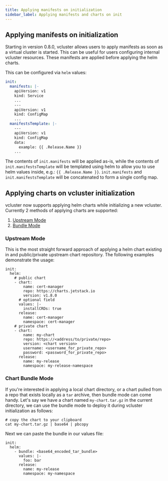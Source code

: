 ```yaml
---
title: Applying manifests on initialization
sidebar_label: Applying manifests and charts on init
---
```


## Applying manifests on initialization
Starting in version 0.8.0, vcluster allows users to apply manifests as soon as a virtual cluster is started. This can be useful for users configuring internal vcluster resources. These manifests are applied before applying the helm charts.

This can be configured via `helm` values:

```yaml
init:
  manifests: |-
    apiVersion: v1
    kind: Service
    ...
    ---
    apiVersion: v1
    kind: ConfigMap
    ...
  manifestsTemplate: |-
    ---
    apiVersion: v1
    kind: ConfigMap
    data:
      example: {{ .Release.Name }}
    ...
```

The contents of `init.manifests` will be applied as-is, while the contents of `init.manifestsTemplate` will be templated using helm to allow you to use helm values inside, e.g.: `{{ .Release.Name }}`. `init.manifests` and `init.manifestsTemplate` will be concatenated to form a single config map.

## Applying charts on vcluster initialization
vcluster now supports applying helm charts while initializing a new vcluster. Currently 2 methods of applying charts are supported:
1. [Upstream Mode](#upstream-mode)
2. [Bundle Mode](#bundle-mode)

### Upstream Mode
This is the most straight forward approach of applying a helm chart existing in and public/private upstream chart repository. The following examples demonstrate the usage:
```
init:
  helm:
    # public chart
    - chart:
        name: cert-manager
        repo: https://charts.jetstack.io
        version: v1.8.0
      # optional field
      values: |-
        installCRDs: true
      release:
        name: cert-manager
        namespace: cert-manager
    # private chart
    - chart:
        name: my-chart
        repo: https://<address/to/private/repo>
        version: <chart version>
        username: <username_for_private_repo>
        password: <password_for_private_repo>
      release:
        name: my-release
        namespace: my-release-namespace
```

### Chart Bundle Mode
If you're interested in applying a local chart directory, or a chart pulled from a repo that exists locally as a `tar` archive, then bundle mode can come handy. Let's say we have a chart named `my-chart.tar.gz` in the current directory, we can use the bundle mode to deploy it during vcluster initialization as follows:
```
# copy the chart to your clipboard
cat my-chart.tar.gz | base64 | pbcopy
```

Next we can paste the bundle in our values file:
```
init:
  helm:
    - bundle: <base64_encoded_tar_bundle>
      values: |-
        foo: bar
      release:
        name: my-release
        namespace: my-namespace
```
